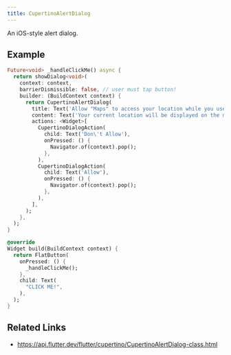 ```yaml
---
title: CupertinoAlertDialog
---
```


An iOS-style alert dialog.

## Example

```dart liveslice=CupertinoAlertDialog height=400px
Future<void> _handleClickMe() async {
  return showDialog<void>(
    context: context,
    barrierDismissible: false, // user must tap button!
    builder: (BuildContext context) {
      return CupertinoAlertDialog(
        title: Text('Allow "Maps" to access your location while you use the app?'),
        content: Text('Your current location will be displayed on the map and used for directions, nearby search results, and estimated travel times.'),
        actions: <Widget>[
          CupertinoDialogAction(
            child: Text('Don\'t Allow'),
            onPressed: () {
              Navigator.of(context).pop();
            },
          ),
          CupertinoDialogAction(
            child: Text('Allow'),
            onPressed: () {
              Navigator.of(context).pop();
            },
          ),
        ],
      );
    },
  );
}

@override
Widget build(BuildContext context) {
  return FlatButton(
    onPressed: () {
      _handleClickMe();
    },
    child: Text(
      "CLICK ME!",
    ),
  );
}
```

## Related Links

- https://api.flutter.dev/flutter/cupertino/CupertinoAlertDialog-class.html
